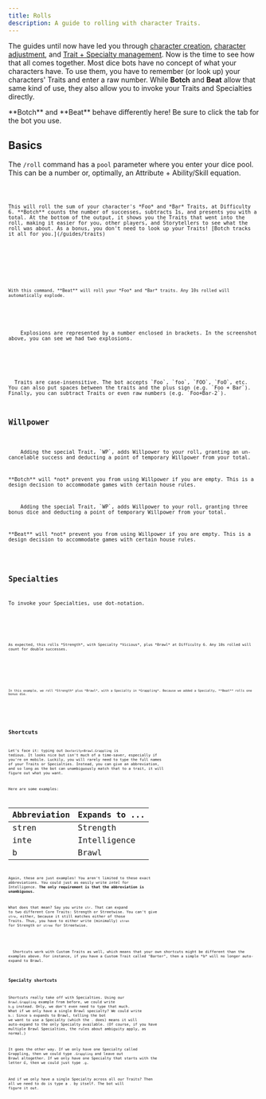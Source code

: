 ```yaml
---
title: Rolls
description: A guide to rolling with character Traits.
---
```







The guides until now have led you through [character creation](/guides/character-creation), [character adjustment](/guides/character-management), and [Trait + Specialty management](/guides/traits). Now is the time to see how that all comes together. Most dice bots have no concept of what your characters have. To use them, you have to remember (or look up) your characters' Traits and enter a raw number. While **Botch** and **Beat** allow that same kind of use, they also allow you to invoke your Traits and Specialties directly.

<Aside type="tip">**Botch** and **Beat** behave differently here! Be sure to click the tab for the bot you use.</Aside>

## Basics

The `/roll` command has a `pool` parameter where you enter your dice pool. This can be a number or, optimally, an Attribute + Ability/Skill equation.

<Tabs syncKey="bot">
  <TabItem label="Botch (WoD)">
    <Code code="/roll pool:Foo+Bar difficulty:6" mark={rollHighlights} />

    This will roll the sum of your character's *Foo* and *Bar* Traits, at Difficulty 6. **Botch** counts the number of successes, subtracts 1s, and presents you with a total. At the bottom of the output, it shows you the Traits that went into the roll, making it easier for you, other players, and Storytellers to see what the roll was about. As a bonus, you don't need to look up your Traits! [Botch tracks it all for you.](/guides/traits)

  <Picture src={botchRollBasic} width={imgWidth} alt="Botch: Basic roll" />
  </TabItem>
  <TabItem label="Beat (CofD)">
    <Code code="/roll pool:Foo+Bar" mark={rollHighlights} />

    With this command, **Beat** will roll your *Foo* and *Bar* traits. Any 10s rolled will automatically explode.

  <Picture src={beatRollBasic} width={imgWidth} alt="Beat: Basic roll" />

  <Aside>
    Explosions are represented by a number enclosed in brackets. In the screenshot above, you can see we had two explosions.
  </Aside>

  </TabItem>
</Tabs>

<Aside type="tip">
  Traits are case-insensitive. The bot accepts `Foo`, `foo`, `FOO`, `FoO`, etc. You can also put spaces between the traits and the plus sign (e.g. `Foo + Bar`). Finally, you can subtract Traits or even raw numbers (e.g. `Foo+Bar-2`).
</Aside>

## Willpower

<Tabs syncKey="bot">
  <TabItem label="Botch (WoD)">
    Adding the special Trait, `WP`, adds Willpower to your roll, granting an un-cancelable success and deducting a point of temporary Willpower from your total.

  <Picture src={botchRollWillpower} width={imgWidth} alt="Botch: Willpower roll" />
    <Aside>**Botch** will *not* prevent you from using Willpower if you are empty. This is a design decision to accommodate games with certain house rules.</Aside>
  </TabItem>
  <TabItem label="Beat (CofD)">
    Adding the special Trait, `WP`, adds Willpower to your roll, granting three bonus dice and deducting a point of temporary Willpower from your total.

  <Picture src={botchRollWillpower} width={imgWidth} alt="Beat: Willpower roll" />
    <Aside>**Beat** will *not* prevent you from using Willpower if you are empty. This is a design decision to accommodate games with certain house rules.</Aside>
  </TabItem>
</Tabs>


## Specialties

To invoke your Specialties, use dot-notation.

<Tabs syncKey="bot">
  <TabItem label="Botch (WoD)">
    <Code code="/roll pool:Dexterity+Brawl.Grappling difficulty:6" mark={rollHighlights} />

    As expected, this rolls *Strength*, with Specialty *Vicious*, plus *Brawl* at Difficulty 6. Any 10s rolled will count for double successes.

  <Picture src={botchRollSpecs} width={imgWidth} alt="Botch: Roll with Specialties" />
  </TabItem>
  <TabItem label="Beat (CofD)">
    <Code code="/roll pool:Dexterity+Brawl.Grappling" mark={rollHighlights} />

    In this example, we roll *Strength* plus *Brawl*, with a Specialty in *Grappling*. Because we added a Specialty, **Beat** rolls one bonus die.

  <Picture src={beatRollSpecs} width={imgWidth} alt="Beat: Roll with Specialties" />
  </TabItem>
</Tabs>

## Shortcuts

Let's face it: typing out `Dexterity+Brawl.Grappling` is tedious. It looks nice but isn't much of a time-saver, especially if you're on mobile. Luckily, you will rarely need to type the full names of your Traits or Specialties. Instead, you can give an abbreviation, and so long as the bot can unambiguously match that to a trait, it will figure out what you want.

Here are some examples:

| Abbreviation | Expands to ... |
|--------------|----------------|
| stren        | Strength       |
| inte         | Intelligence   |
| b            | Brawl          |

Again, these are just examples! You aren't limited to these exact abbreviations. You could just as easily write *intel* for Intelligence. **The only requirement is that the abbreviation is unambiguous.**

What does that mean? Say you write `str`. That can expand to two different Core Traits: Strength or Streetwise. You can't give `stre`, either, because it still matches either of those Traits. Thus, you have to either write (minimally) `stren` for Strength or `stree` for Streetwise.

<Picture src={ambiguousTrait} width={imgWidth} alt="Ambiguous traits cannot be rolled" />

<Aside>
  Shortcuts work with Custom Traits as well, which means that your own shortcuts might be different than the examples above. For instance, if you have a Custom Trait called "Barter", then a simple *b* will no longer auto-expand to Brawl.
</Aside>

### Specialty shortcuts

Shortcuts really take off with Specialties. Using our `Brawl.Grappling` example from before, we could write `b.g` instead. Only, we don't even need to type that much. What if we only have a single Brawl specialty? We could write `b.`: Since `b` expands to Brawl, telling the bot we want to use a Specialty (which the `.` does) means it will auto-expand to the only Specialty available. (Of course, if you have multiple Brawl Specialties, the rules about ambiguity apply, as normal.)

It goes the other way. If we only have one Specialty called Grappling, then we could type `.Grappling` and leave out Brawl altogether. If we only have one Specialty that starts with the letter *G*, then we could just type `.g`.

And if we only have a single Specialty across all our Traits? Then all we need to do is type a `.` by itself. The bot will figure it out.

